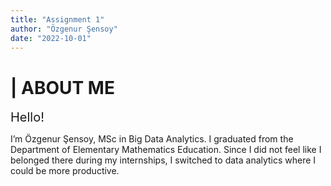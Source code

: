 ```yaml
---
title: "Assignment 1"
author: "Özgenur Şensoy"
date: "2022-10-01"
---
```


# \| ABOUT ME

[Hello!]{style="font-size: 20px;"}

I'm Özgenur Şensoy, MSc in Big Data Analytics. 
I graduated from the Department of Elementary Mathematics Education. Since I did not feel like I belonged there during my internships, I switched to data analytics where I could be more productive.

